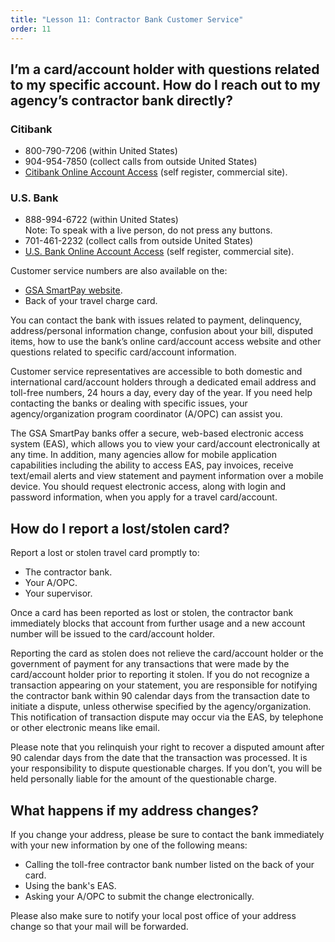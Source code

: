 ```yaml
---
title: "Lesson 11: Contractor Bank Customer Service"
order: 11
---
```

## I’m a card/account holder with questions related to my specific account. How do I reach out to my agency’s contractor bank directly?

### Citibank
- 800-790-7206 (within United States)
- 904-954-7850 (collect calls from outside United States)
- [Citibank Online Account Access](https://home.cards.citidirect.com/CommercialCard/Cards.html) (self register, commercial site).

### U.S. Bank
- 888-994-6722 (within United States)  
Note: To speak with a live person, do not press any buttons.
- 701-461-2232 (collect calls from outside United States)
- [U.S. Bank Online Account Access](https://access.usbank.com/cpsApp1/index.jsp) (self register, commercial site).

Customer service numbers are also available on the:
- [GSA SmartPay website](http://smartpay.gsa.gov).
- Back of your travel charge card.

You can contact the bank with issues related to payment, delinquency, address/personal information change, confusion about your bill, disputed items, how to use the bank’s online card/account access website and other questions related to specific card/account information. 

Customer service representatives are accessible to both domestic and international card/account holders through a dedicated email address and toll-free numbers, 24 hours a day, every day of the year. If you need help contacting the banks or dealing with specific issues, your agency/organization program coordinator (A/OPC) can assist you.

The GSA SmartPay banks offer a secure, web-based electronic access system (EAS), which allows you to view your card/account electronically at any time. In addition, many agencies allow for mobile application capabilities including the ability to access EAS, pay invoices, receive text/email alerts and view statement and payment information over a mobile device. You should request electronic access, along with login and password information, when you apply for a travel card/account.

## How do I report a lost/stolen card?
Report a lost or stolen travel card promptly to:
- The contractor bank.
- Your A/OPC.
- Your supervisor.

Once a card has been reported as lost or stolen, the contractor bank immediately blocks that account from further usage and a new account number will be issued to the card/account holder.

Reporting the card as stolen does not relieve the card/account holder or the government of payment for any transactions that were made by the card/account holder prior to reporting it stolen. If you do not recognize a transaction appearing on your statement, you are responsible for notifying the contractor bank within 90 calendar days from the transaction date to initiate a dispute, unless otherwise specified by the agency/organization. This notification of transaction dispute may occur via the EAS, by telephone or other electronic means like email.

Please note that you relinquish your right to recover a disputed amount after 90 calendar days from the date that the transaction was processed. It is your responsibility to dispute questionable charges. If you don’t, you will be held personally liable for the amount of the questionable charge.

## What happens if my address changes?
If you change your address, please be sure to contact the bank immediately with your new information by one of the following means:
- Calling the toll-free contractor bank number listed on the back of your card.
- Using the bank's EAS.
- Asking your A/OPC to submit the change electronically.

Please also make sure to notify your local post office of your address change so that your mail will be forwarded.
